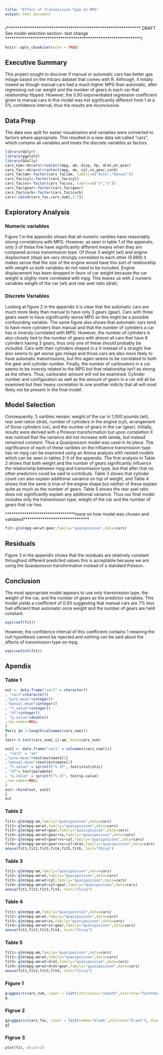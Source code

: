 ```yaml
---
title: "Effect of Transmission Type on MPG"
output: html_document
---
```

/***************************************************************
DRAFT
  See model selection section- test change
****************************************************************/

```r
knitr::opts_chunk$set(echo = TRUE)
```

## Executive Summary
This project sought to discover if manual or automatic cars has better gas milage based on the mtcars dataset that comes with R.  Although, it initally looked as though manual cars had a much higher MPG than automatic, after regressing out car weight and the number of gears in each car that relationship filpped. However, the 0.93 exponentiated regression coefficient given to manual cars in this model was not signficantly different from 1 at a 5% confidence interval, thus the results are inconclusive.


## Data Prep
The data was split for easier visualization and variables were converted to factors where appropriate. This resulted in a new data set called “cars”, which contains all variables and treats the discrete vairables as factors.

```r
library(dplyr)
library(ggplot2)
library(GGally)
cars_num<-mtcars%>%select(mpg, am, disp, hp, drat,wt,qsec)
cars_fac<-mtcars%>%select(mpg, am, cyl,vs,gear,carb)
cars_fac$am<-factor(cars_fac$am, labels=c("Auto","Manual"))
cars_fac$cyl<-factor(cars_fac$cyl)
cars_fac$vs<-factor(cars_fac$vs, labels=c("v","s"))
cars_fac$gear<-factor(cars_fac$gear)
cars_fac$carb<-factor(cars_fac$carb)
cars<-cbind(cars_fac,cars_num[,3:7])
```

## Exploratory Analysis

### Numeric variables
Figure 1 in the appendix shows that all numeric varibles have reasonably strong correlations with MPG.
However, as seen in table 1 of the appendix, only 3 of these five have significantly different means when they
are compared across transmission type. Of those 3 weight (wt) and engine displacment (disp) are very strongly correlated to each other (0.888) it makes sense that the size of the engine would have this sort of relationship with weight so both variables do not need to be included.  Engine displacement has been dropped in favor of car weight because the car weight is slighly more correlated with mpg.  This leaves us with 2 numeric variables weight of the car (wt) and rear axel ratio (drat).


### Discrete Variables
Looking at figure 2 in the appendix it is clear that the automatic cars are much more likely than manual to have only 3 gears (gear).  Cars with three gears seem to have significantly worse MPG so this might be a possible confounding variable.   The same figure also shows that automatic cars tend to have more cylinders than manual and that the number of cylinders a car has is inversly correlated with MPG.  However, the number of cylinders is also closely tied to the number of gears with almost all cars that have 8 cylinders having 3 gears, thus only one of these should probably be included.  Cars with their cylinders shaped in a V instead of a straight line also seems to get worse gas milage and those cars are also more likely to have automatic transmissions, but this again seems to be correlated to both the gear and cylinder number.  Finally, the number of carborators in a car seems to be inversly related to the MPG but that relationship isn't as strong as the others.  Thus, carborator amount will not be examined.  Cylinder number and configuration as well as the amount of gears in a car will all be examined but their heavy correlation to one another indicts that all will most likely not be present in the final model.


## Model Selection
Consequently, 5 varibles remain: weight of the car in 1,000 pounds (wt), rear axel ration (drat), number of cylinders in the engine (cyl), arrangement of those cylinders (vs), and the number of gears in the car (gear). Initially, results were derived with a Poisson transformation but upon completion it was noticed that the variance did not increase with lamda, but instead remained constant.  Thus a Quasipoisson model was used in its place.
The significance of each of these varibles on the influence transmission type has on mpg can be examined using an Anova analysis with nested models which can be seen in tables 2-5 of the appendix.  The first analysis in Table 2 shows that both weight and the number of gears significantly influence the relationship between mpg and transmission type, but that after that no other predictors could be said to contribute.  Table 3 shows that cylinder count can also explain additional variance on top of weight, and Table 4 shows that the same is true of the engine shape but neither of these explain quite as much as the number of gears.  Table 5 shows the rear axel ratio does not significantly explain any additional variance.  Thus our final model includes only the transmission type, wieght of the car and the number of gears that car has.

*********************************more on how model was chosen and validated*******************************

```r
fit<-glm(mpg~am+wt+gear,family="quasipoisson",data=cars)
```

## Residuals
 Figure 3 in the appendix shows that the residuals are relatively constant throughout different predicted values this is acceptable because we are using the Quasipoisson transformation instead of a standard Poisson.

## Conclusion

The most appropriate model appears to use only transmission type, the weight of the car, and the number of gears as the predictor variables. This model yields a coefficient of 0.93 suggesting that manual cars are 7% less fuel efficient than automatic once weight and the number of gears are held constant.

```r
exp(coef(fit))
```

However, the confidence interval of this coefficient contains 1 meaning the null hypothesis cannot be rejected
and nothing can be said about the affects of transmission type on mpg.

```r
exp(confint(fit))
```


## Apendix

### Table 1
```r
out <- data.frame("var1" = character()
, "var2"=character()
,"auto.mean"=integer()
,"manual.mean"=integer()
, "t.value"=integer()
, "df"=integer()
, "p.value"=double()
,row.names=NULL
)
for(i in 3:length(colnames(cars_num)))
{
test<-t.test(cars_num[,i]~am, data=cars_num)

out2 <- data.frame("var1" = colnames(cars_num)[i]
, "var2" = "am"
,"auto.mean"=test$estimate[1]
,"manual.mean"=test$estimate[2]
, "t.value" = sprintf("%.3f", test$statistic)
, "df"= test$parameter
, "p.value" = sprintf("%.3f", test$p.value)
,row.names=NULL
)
out<-rbind(out, out2)
}
out
```

### Table 2
```r
fit1<-glm(mpg~am,family="quasipoisson",data=cars)
fit2<-glm(mpg~am+wt,family="quasipoisson",data=cars)
fit3<-glm(mpg~am+wt+gear,family="quasipoisson",data=cars)
fit4<-glm(mpg~am+wt+gear+vs,family="quasipoisson",data=cars)
fit5<-glm(mpg~am+wt+gear+vs+cyl,family="quasipoisson",data=cars)
fit6<-glm(mpg~am+wt+gear+vs+cyl+drat,family="quasipoisson",data=cars)
anova(fit1,fit2,fit3,fit4,fit5,fit6, test="Chisq")
```

### Table 3
```r
fit1<-glm(mpg~am,family="quasipoisson",data=cars)
fit2<-glm(mpg~am+wt,family="quasipoisson",data=cars)
fit3<-glm(mpg~am+wt+cyl,family="quasipoisson",data=cars)
fit4<-glm(mpg~am+wt+cyl+gear,family="quasipoisson",data=cars)
anova(fit1,fit2,fit3,fit4, test="Chisq")
```

### Table 4
```r
fit1<-glm(mpg~am,family="quasipoisson",data=cars)
fit2<-glm(mpg~am+wt,family="quasipoisson",data=cars)
fit3<-glm(mpg~am+wt+vs,family="quasipoisson",data=cars)
fit4<-glm(mpg~am+wt+vs+gear,family="quasipoisson",data=cars)
anova(fit1,fit2,fit3,fit4, test="Chisq")
```

### Table 5
```r
fit1<-glm(mpg~am,family="quasipoisson",data=cars)
fit2<-glm(mpg~am+wt,family="quasipoisson",data=cars)
fit3<-glm(mpg~am+wt+drat,family="quasipoisson",data=cars)
fit4<-glm(mpg~am+wt+drat+gear,family="quasipoisson",data=cars)
anova(fit1,fit2,fit3,fit4, test="Chisq")
```

### Figure 1
```r
g=ggpairs(cars_num, lower = list(continuous="smooth",discrete="facetbar"), diag=list(continuous="densityDiag"))
g
```

### Figrue 2
```r
g2=ggpairs(cars_fac, lower = list(combo="blank",discrete="blank"), diag=list(continuous="densityDiag"))
g2
```

### Figrue 3
```r
plot(fit, which=1)
```

